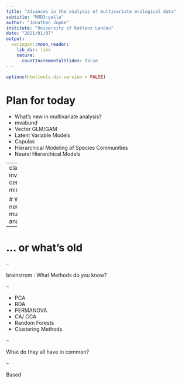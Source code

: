 ```yaml
---
title: "Advances in the analysis of multivariate ecological data"
subtitle: "MOD3:yalla"
author: "Jonathan Jupke"
institute: "University of Koblenz Landau"
date: "2021/01/07"
output:
  xaringan::moon_reader:
    lib_dir: libs
    nature:
      countIncrementalSlides: false
---
```


```r
options(htmltools.dir.version = FALSE)
```

<!--TODO abstand zwischen Bullets-->  
<!--# TODO serial slide-->   
<!--# TODO bullet color-->  

# Plan for today 

- What’s new in multivariate analysis?
- mvabund
- Vector GLM/GAM
- Latent Variable Models 
- Copulas 
- Hierarchical Modeling of Species Communities
- Neural Hierarchical Models 

---
class: inverse, center, middle 

# What’s new in multivariate analysis?

---

# ... or what's old

--

brainstrom : What Methods do you know? 

--

- PCA
- RDA
- PERMANOVA
- CA/ CCA
- Random Forests 
- Clustering Methods 

--

What do they all have in common? 

--

Based 






